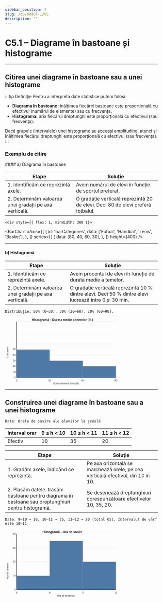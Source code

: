 ```yaml
---
sidebar_position: 7
slug: /c6/modul-1/05
description: ""
---
```



# C5.1 – Diagrame în bastoane și histograme

---

## Citirea unei diagrame în bastoane sau a unei histograme

:::tip Definiție
Pentru a interpreta date statistice putem folosi:
- **Diagrama în bastoane:** înălțimea fiecărei bastoane este proporțională cu efectivul (numărul de elemente) sau cu frecvența.
- **Histograma:** aria fiecărui dreptunghi este proporțională cu efectivul (sau frecvența).

Dacă grupele (intervalele) unei histograme au aceeași amplitudine, atunci și înălțimea fiecărui dreptunghi este proporțională cu efectivul (sau frecvența).
:::

### Exemplu de citire

<div style={{ display: 'flex', gap: '2rem', alignItems: 'flex-start', flexWrap: 'wrap' }}>
    <div style={{ flex: 3, minWidth: 300 }}>
#### a) Diagrama în bastoane

| Etape | Soluție |
|-------|---------|
| 1. Identificăm ce reprezintă axele. | Avem numărul de elevi în funcție de sportul preferat. |
| 2. Determinăm valoarea unei gradații pe axa verticală. | O gradație verticală reprezintă 20 de elevi. Deci 80 de elevi preferă fotbalul. |
</div>

    <div style={{ flex: 1, minWidth: 300 }}>
<BarChart
  xAxis={[
    {
      id: 'barCategories',
      data: ['Fotbal', 'Handbal', 'Tenis', 'Basket'],
    },
  ]}
  series={[
    {
      data: [80, 40, 60, 30],
    },
  ]}
  height={400}
/>
</div>
</div>

---

#### b) Histogramă

| Etape | Soluție |
|-------|---------|
| 1. Identificăm ce reprezintă axele. | Avem procentul de elevi în funcție de durata medie a temelor. |
| 2. Determinăm valoarea unei gradații pe axa verticală. | O gradație verticală reprezintă 10 % dintre elevi. Deci 50 % dintre elevi lucrează între 0 și 30 min. |

`Distribuție: 50% (0–30), 30% (30–60), 20% (60–90).`

<svg viewBox="0 0 800 350" width="100%" xmlns="http://www.w3.org/2000/svg">
<text x="300" y="16" text-anchor="middle" font-size="16" font-weight="700" fill="#222">Histogramă – Durata medie a temelor (%)</text>
<g stroke="#dddddd" stroke-width="1">
<line x1="60" y1="310" x2="580" y2="310"></line>
<line x1="60" y1="252" x2="580" y2="252"></line>
<line x1="60" y1="194" x2="580" y2="194"></line>
<line x1="60" y1="136" x2="580" y2="136"></line>
<line x1="60" y1="78" x2="580" y2="78"></line>
<line x1="60" y1="20" x2="580" y2="20"></line>
</g>
<g stroke="#222" stroke-width="2">
<line x1="60" y1="20" x2="60" y2="310"></line>
<line x1="60" y1="310" x2="580" y2="310"></line>
</g>
<g font-size="12" fill="#222" text-anchor="end">
<text x="55" y="314">0</text>
<text x="55" y="285">10</text>
<text x="55" y="256">20</text>
<text x="55" y="227">30</text>
<text x="55" y="198">40</text>
<text x="55" y="169">50</text>
<text x="18" y="150" transform="rotate(-90 18 150)">% din elevi</text>
</g>
<g font-size="12" fill="#222" text-anchor="middle">
<text x="60" y="330">0</text>
<text x="233.33" y="330">30</text>
<text x="406.67" y="330">60</text>
<text x="580" y="330">90</text>
<text x="320" y="346">Durata temelor (minute)</text>
</g>
<rect x="60" y="165" width="173.33" height="145" fill="#4e79a7"></rect>
<rect x="233.33" y="223" width="173.33" height="87" fill="#4e79a7"></rect>
<rect x="406.67" y="252" width="173.33" height="58" fill="#4e79a7"></rect>
</svg>

---

## Construirea unei diagrame în bastoane sau a unei histograme

`Date: Orele de sosire ale elevilor la școalǎ`

| Interval orar | 9 ≤ h < 10 | 10 ≤ h < 11 | 11 ≤ h < 12 |
|---------------|-----------|------------|------------|
| Efectiv       | 10        | 35         | 20         |

| Etape | Soluție |
|-------|---------|
| 1. Gradăm axele, indicând ce reprezintă. | Pe axa orizontală se marchează orele, pe cea verticală efectivul, din 10 în 10. |
| 2. Plasăm datele: trasăm bastoane pentru diagrama în bastoane sau dreptunghiuri pentru histogramă. | Se desenează dreptunghiuri corespunzătoare efectivelor 10, 35, 20. |

`Date: 9–10 → 10, 10–11 → 35, 11–12 → 20 (total 65). Intervalul de vârf este 10–11.`

<svg viewBox="0 0 800 350" width="100%" xmlns="http://www.w3.org/2000/svg">
<text x="300" y="16" text-anchor="middle" font-size="16" font-weight="700" fill="#222">Histogramă – Ora de sosire</text>
<g stroke="#dddddd" stroke-width="1">
<line x1="60" y1="310" x2="580" y2="310"></line>
<line x1="60" y1="237.5" x2="580" y2="237.5"></line>
<line x1="60" y1="165" x2="580" y2="165"></line>
<line x1="60" y1="92.5" x2="580" y2="92.5"></line>
<line x1="60" y1="20" x2="580" y2="20"></line>
</g>
<g stroke="#222" stroke-width="2">
<line x1="60" y1="20" x2="60" y2="310"></line>
<line x1="60" y1="310" x2="580" y2="310"></line>
</g>
<g font-size="12" fill="#222" text-anchor="end">
<text x="55" y="314">0</text>
<text x="55" y="241.5">10</text>
<text x="55" y="169">20</text>
<text x="55" y="96.5">30</text>
<text x="55" y="24">40</text>
<text x="18" y="170" transform="rotate(-90 18 170)">Număr de elevi</text>
</g>
<g font-size="12" fill="#222" text-anchor="middle">
<text x="60" y="330">9</text>
<text x="233.33" y="330">10</text>
<text x="406.67" y="330">11</text>
<text x="580" y="330">12</text>
<text x="320" y="346">Ora de sosire (h)</text>
</g>
<rect x="60" y="237.5" width="173.33" height="72.5" fill="#4e79a7"></rect>
<rect x="233.33" y="56.25" width="173.33" height="253.75" fill="#4e79a7"></rect>
<rect x="406.67" y="165" width="173.33" height="145" fill="#4e79a7"></rect>
</svg>
